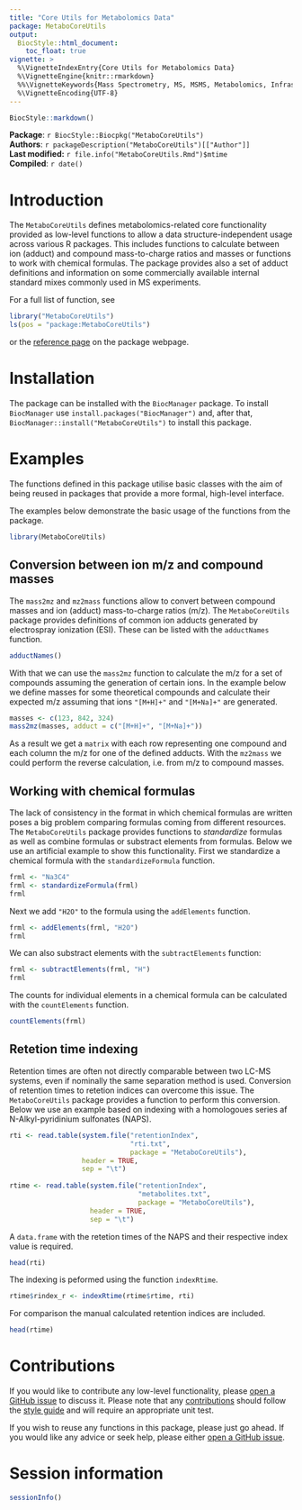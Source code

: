 ```yaml
---
title: "Core Utils for Metabolomics Data"
package: MetaboCoreUtils
output:
  BiocStyle::html_document:
    toc_float: true
vignette: >
  %\VignetteIndexEntry{Core Utils for Metabolomics Data}
  %\VignetteEngine{knitr::rmarkdown}
  %%\VignetteKeywords{Mass Spectrometry, MS, MSMS, Metabolomics, Infrastructure, Quantitative }
  %\VignetteEncoding{UTF-8}
---
```


```r
BiocStyle::markdown()
```

**Package**: `r BiocStyle::Biocpkg("MetaboCoreUtils")`<br />
**Authors**: `r packageDescription("MetaboCoreUtils")[["Author"]] `<br />
**Last modified:** `r file.info("MetaboCoreUtils.Rmd")$mtime`<br />
**Compiled**: `r date()`

# Introduction

The `MetaboCoreUtils` defines metabolomics-related core functionality provided
as low-level functions to allow a data structure-independent usage across
various R packages. This includes functions to calculate between ion (adduct)
and compound mass-to-charge ratios and masses or functions to work with chemical
formulas. The package provides also a set of adduct definitions and information
on some commercially available internal standard mixes commonly used in MS
experiments.

For a full list of function, see

```r
library("MetaboCoreUtils")
ls(pos = "package:MetaboCoreUtils")
```

or the [reference
page](https://rformassspectrometry.github.io/MetaboCoreUtils/reference/index.html)
on the package webpage.


# Installation

The package can be installed with the `BiocManager` package. To
install `BiocManager` use `install.packages("BiocManager")` and, after that,
`BiocManager::install("MetaboCoreUtils")` to install this package.


# Examples

The functions defined in this package utilise basic classes with the
aim of being reused in packages that provide a more formal, high-level
interface.

The examples below demonstrate the basic usage of the functions from the
package.

```r
library(MetaboCoreUtils)
```


## Conversion between ion m/z and compound masses

The `mass2mz` and `mz2mass` functions allow to convert between compound masses
and ion (adduct) mass-to-charge ratios (m/z). The `MetaboCoreUtils` package
provides definitions of common ion adducts generated by electrospray ionization
(ESI). These can be listed with the `adductNames` function.

```r
adductNames()
```

With that we can use the `mass2mz` function to calculate the m/z for a set of
compounds assuming the generation of certain ions. In the example below we
define masses for some theoretical compounds and calculate their expected m/z
assuming that ions `"[M+H]+"` and `"[M+Na]+"` are generated.

```r
masses <- c(123, 842, 324)
mass2mz(masses, adduct = c("[M+H]+", "[M+Na]+"))
```

As a result we get a `matrix` with each row representing one compound and each
column the m/z for one of the defined adducts. With the `mz2mass` we could
perform the reverse calculation, i.e. from m/z to compound masses.


## Working with chemical formulas

The lack of consistency in the format in which chemical formulas are written
poses a big problem comparing formulas coming from different resources. The
`MetaboCoreUtils` package provides functions to *standardize* formulas as well
as combine formulas or substract elements from formulas. Below we use an
artificial example to show this functionality. First we standardize a chemical
formula with the `standardizeFormula` function.

```r
frml <- "Na3C4"
frml <- standardizeFormula(frml)
frml
```

Next we add `"H2O"` to the formula using the `addElements` function.

```r
frml <- addElements(frml, "H2O")
frml
```

We can also substract elements with the `subtractElements` function:

```r
frml <- subtractElements(frml, "H")
frml
```

The counts for individual elements in a chemical formula can be calculated with
the `countElements` function.

```r
countElements(frml)
```


## Retetion time indexing

Retention times are often not directly comparable between two LC-MS systems, even
if nominally the same separation method is used. Conversion of retention times to
retetion indices can overcome this issue. The `MetaboCoreUtils` package provides
a function to perform this conversion. Below we use an example based on indexing
with a homologoues series af N-Alkyl-pyridinium sulfonates (NAPS).

```r
rti <- read.table(system.file("retentionIndex",
                              "rti.txt",
                              package = "MetaboCoreUtils"),
                  header = TRUE,
                  sep = "\t")
  
rtime <- read.table(system.file("retentionIndex",
                                "metabolites.txt",
                                package = "MetaboCoreUtils"),
                    header = TRUE,
                    sep = "\t")
```

 A
`data.frame` with the retetion times of the NAPS and their respective index 
value is required.

```r
head(rti)
```


The indexing is peformed using the function `indexRtime`.

```r
rtime$rindex_r <- indexRtime(rtime$rtime, rti)
```

For comparison the manual calculated retention indices are included.

```r
head(rtime)
```


# Contributions

If you would like to contribute any low-level functionality, please
[open a GitHub
issue](https://github.com/RforMassSpectrometry/MetaboCoreUtils/issues) to
discuss it. Please note that any
[contributions](https://rformassspectrometry.github.io/RforMassSpectrometry/articles/RforMassSpectrometry.html#contributions)
should follow the [style
guide](https://rformassspectrometry.github.io/RforMassSpectrometry/articles/RforMassSpectrometry.html#coding-style)
and will require an appropriate unit test.


If you wish to reuse any functions in this package, please just go
ahead. If you would like any advice or seek help, please either [open
a GitHub
issue](https://github.com/RforMassSpectrometry/MetaboCoreUtils/issues).


# Session information {-}

```r
sessionInfo()
```
